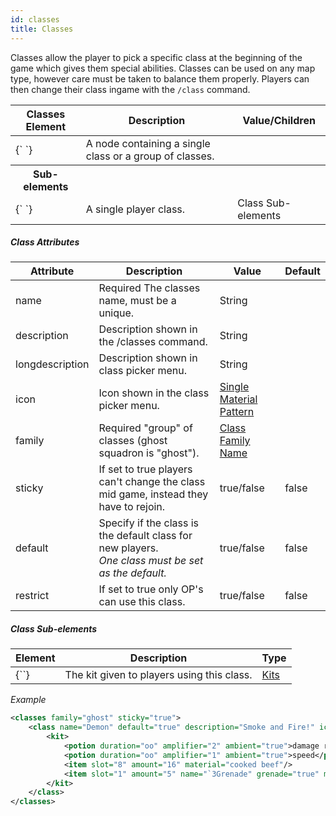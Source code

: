 ```yaml
---
id: classes
title: Classes
---
```


Classes allow the player to pick a specific class at the beginning of the game which gives them special abilities. Classes can be used on any map type, however care must be taken to balance them properly. Players can then change their class ingame with the `/class` command.

<div className="table-container">
  <table>
    <thead>
      <tr>
        <th style={{ minWidth: "300px" }}>Classes Element</th>
        <th>Description</th>
        <th>Value/Children</th>
      </tr>
    </thead>
    <tbody>
      <tr>
        <td>
          <label>{`<classes> </classes>`}</label>
        </td>
        <td>A node containing a single class or a group of classes.</td>
        <td></td>
      </tr>
      <tr>
        <th>Sub-elements</th>
        <th />
        <th />
      </tr>
      <tr>
        <td>
          <label>{`<class> </class>`}</label>
        </td>
        <td>A single player class.</td>
        <td>
          <span className="badge badge--secondary">Class Sub-elements</span>
        </td>
      </tr>
    </tbody>
  </table>
</div>

##### Class Attributes

<div className="table-container">
  <table>
    <thead>
      <tr>
        <th>Attribute</th>
        <th>Description</th>
        <th>Value</th>
        <th>Default</th>
      </tr>
    </thead>
    <tbody>
      <tr>
        <td>
          <label>name</label>
        </td>
        <td>
          <span className="badge badge--danger">Required</span> The classes
          name, must be a unique.
        </td>
        <td>
          <span className="badge badge--primary">String</span>
        </td>
        <td></td>
      </tr>
      <tr>
        <td>
          <label>description</label>
        </td>
        <td>
          Description shown in the <label>/classes</label> command.
        </td>
        <td>
          <span className="badge badge--primary">String</span>
        </td>
        <td></td>
      </tr>
      <tr>
        <td>
          <label>longdescription</label>
        </td>
        <td>Description shown in class picker menu.</td>
        <td>
          <span className="badge badge--primary">String</span>
        </td>
        <td></td>
      </tr>
      <tr>
        <td>
          <label>icon</label>
        </td>
        <td>Icon shown in the class picker menu.</td>
        <td>
          <a href="/reference/inventory#material_matchers">
            Single Material Pattern
          </a>
        </td>
        <td></td>
      </tr>
      <tr>
        <td>
          <label>family</label>
        </td>
        <td>
          <span className="badge badge--danger">Required</span> "group" of
          classes (ghost squadron is "ghost").
        </td>
        <td>
          <a href="/modules/classes">Class Family Name</a>
        </td>
        <td></td>
      </tr>
      <tr>
        <td>
          <label>sticky</label>
        </td>
        <td>
          If set to <label>true</label> players can't change the class mid game,
          instead they have to rejoin.
        </td>
        <td>
          <span className="badge badge--primary">true/false</span>
        </td>
        <td>false</td>
      </tr>
      <tr>
        <td>
          <label>default</label>
        </td>
        <td>
          Specify if the class is the default class for new players.
          <br />
          <i>One class must be set as the default.</i>
        </td>
        <td>
          <span className="badge badge--primary">true/false</span>
        </td>
        <td>false</td>
      </tr>
      <tr>
        <td>
          <label>restrict</label>
        </td>
        <td>
          If set to <label>true</label> only OP's can use this class.
        </td>
        <td>
          <span className="badge badge--primary">true/false</span>
        </td>
        <td>false</td>
      </tr>
    </tbody>
  </table>
</div>

##### Class Sub-elements

<div className="table-container">
  <table>
    <thead>
      <tr>
        <th>Element</th>
        <th>Description</th>
        <th>Type</th>
      </tr>
    </thead>
    <tbody>
      <tr>
        <td>
          <label>{`<kit>`}</label>
        </td>
        <td>The kit given to players using this class.</td>
        <td>
          <a href="/modules/kits">Kits</a>
        </td>
      </tr>
    </tbody>
  </table>
</div>

_Example_

```xml
<classes family="ghost" sticky="true">
    <class name="Demon" default="true" description="Smoke and Fire!" icon="fireball">
        <kit>
            <potion duration="oo" amplifier="2" ambient="true">damage resistance</potion>
            <potion duration="oo" amplifier="1" ambient="true">speed</potion>
            <item slot="8" amount="16" material="cooked beef"/>
            <item slot="1" amount="5" name="`3Grenade" grenade="true" material="ender pearl"/>
        </kit>
    </class>
</classes>
```
